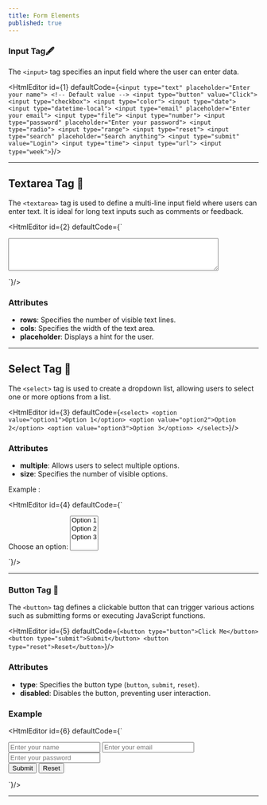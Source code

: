 ```yaml
---
title: Form Elements
published: true
---
```


### Input Tag🖋️

The `<input>` tag specifies an input field where the user can enter data.

<HtmlEditor id={1} defaultCode={`
<input type="text" placeholder="Enter your name"> <!-- Default value -->
<input type="button" value="Click">
<input type="checkbox">
<input type="color">
<input type="date">
<input type="datetime-local">
<input type="email" placeholder="Enter your email">
<input type="file">
<input type="number">
<input type="password" placeholder="Enter your password">
<input type="radio">
<input type="range">
<input type="reset">
<input type="search" placeholder="Search anything">
<input type="submit" value="Login">
<input type="time">
<input type="url">
<input type="week">
`}/>

---

## Textarea Tag 📝

The `<textarea>` tag is used to define a multi-line input field where users can enter text. It is ideal for long text inputs such as comments or feedback.

<HtmlEditor id={2} defaultCode={`
  <textarea rows="4" cols="50"></textarea>
`}/>


### Attributes
- **rows**: Specifies the number of visible text lines.
- **cols**: Specifies the width of the text area.
- **placeholder**: Displays a hint for the user.

---

## Select Tag 📜

The `<select>` tag is used to create a dropdown list, allowing users to select one or more options from a list.

<HtmlEditor id={3} defaultCode={`
  <select>
    <option value="option1">Option 1</option>
    <option value="option2">Option 2</option>
    <option value="option3">Option 3</option>
  </select>
`}/>

### Attributes
- **multiple**: Allows users to select multiple options.
- **size**: Specifies the number of visible options.

Example : 

<HtmlEditor id={4} defaultCode={`
  <form>
    <label for="choices">Choose an option:</label>
    <select id="choices" name="choices" multiple>
      <option value="option1">Option 1</option>
      <option value="option2">Option 2</option>
      <option value="option3">Option 3</option>
    </select>
  </form>
`}/>

---

### Button Tag 🔘

The `<button>` tag defines a clickable button that can trigger various actions such as submitting forms or executing JavaScript functions.

<HtmlEditor id={5} defaultCode={`
<button type="button">Click Me</button>
<button type="submit">Submit</button>
<button type="reset">Reset</button>
`}/>

### Attributes
- **type**: Specifies the button type (`button`, `submit`, `reset`).
- **disabled**: Disables the button, preventing user interaction.

### Example

<HtmlEditor id={6} defaultCode={`
<form>
  <input type="text" placeholder="Enter your name">
  <input type="email" placeholder="Enter your email">
  <input type="password" placeholder="Enter your password">
  <br>
  <button type="submit">Submit</button>
  <button type="reset">Reset</button>
</form>
`}/>

---